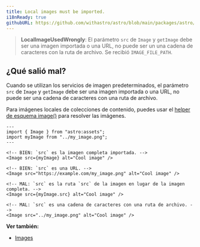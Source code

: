 ```yaml
---
title: Local images must be imported.
i18nReady: true
githubURL: https://github.com/withastro/astro/blob/main/packages/astro/src/core/errors/errors-data.ts
---
```


> **LocalImageUsedWrongly**: El parámetro `src` de `Image` y `getImage` debe ser una imagen importada o una URL, no puede ser un una cadena de caracteres con la ruta de archivo. Se recibió `IMAGE_FILE_PATH`.

## ¿Qué salió mal?
Cuando se utilizan los servicios de imagen predeterminados, el parámetro `src` de `Image` y `getImage` debe ser una imagen importada o una URL, no puede ser una cadena de caracteres con una ruta de archivo.

Para imágenes locales de colecciones de contenido, puedes usar el [helper de esquema image()](/es/guides/images/#imágenes-en-colecciones-de-contenido) para resolver las imágenes.

```astro
---
import { Image } from "astro:assets";
import myImage from "../my_image.png";
---

<!-- BIEN: `src` es la imagen completa importada. -->
<Image src={myImage} alt="Cool image" />

<!-- BIEN: `src` es una URL. -->
<Image src="https://example.com/my_image.png" alt="Cool image" />

<!-- MAL: `src` es la ruta `src` de la imagen en lugar de la imagen completa. -->
<Image src={myImage.src} alt="Cool image" />

<!-- MAL: `src` es una cadena de caracteres con una ruta de archivo. -->
<Image src="../my_image.png" alt="Cool image" />
```

**Ver también:**
-  [Images](/es/guides/images/)

